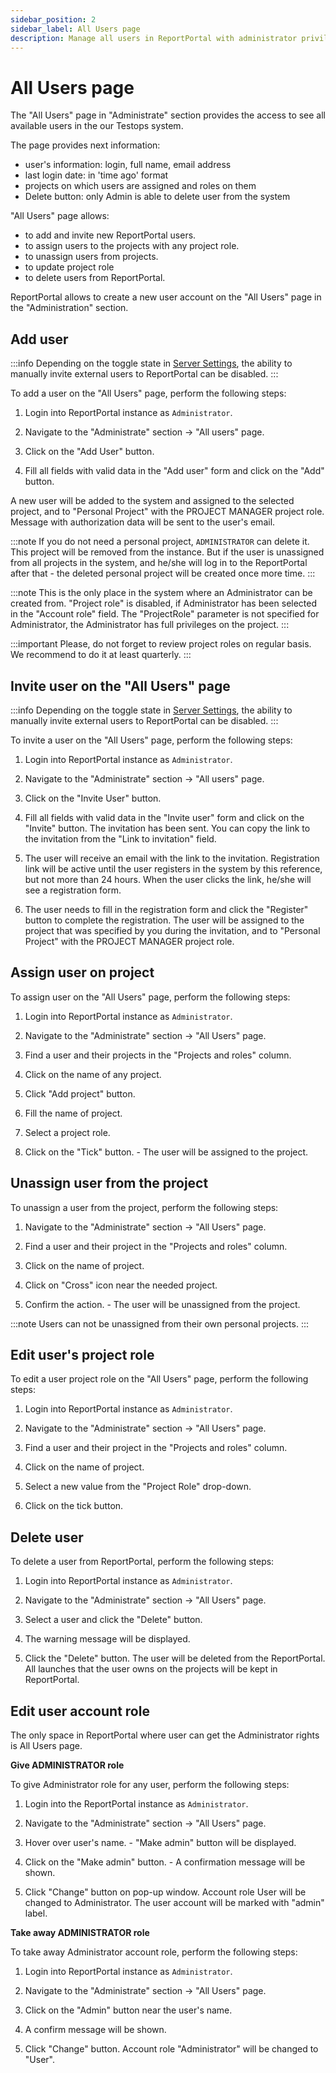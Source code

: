 ```yaml
---
sidebar_position: 2
sidebar_label: All Users page
description: Manage all users in ReportPortal with administrator privileges. View user details, roles, and permissions for comprehensive test automation reporting tools administration.
---
```


# All Users page

The "All Users" page in "Administrate" section provides the access to see all available users in the our Testops system.

The page provides next information:
 * user's information: login, full name, email address
 * last login date: in 'time ago' format
 * projects on which users are assigned and roles on them
 * Delete button: only Admin is able to delete user from the system

"All Users" page allows:
 - to add and invite new ReportPortal users.
 - to assign users to the projects with any project role.
 - to unassign users from projects.
 - to update project role
 - to delete users from ReportPortal.

ReportPortal allows to create a new user account on the "All Users" page in the "Administration" section.

## Add user

:::info
Depending on the toggle state in [Server Settings](/admin-panel/ServerSettings), the ability to manually invite external users to ReportPortal can be disabled.
:::

To add a user on the "All Users" page, perform the following steps:

1. Login into ReportPortal instance as `Administrator`.

2. Navigate to the "Administrate" section -> "All users" page.

3. Click on the "Add User" button.

4. Fill all fields with valid data in the "Add user" form and click on the "Add" button.

A new user will be added to the system and assigned to the selected project, and to "Personal Project" with the
PROJECT MANAGER project role. Message with authorization data will be sent to the user's email.

:::note
If you do not need a personal project, `ADMINISTRATOR` can delete it. This project will be removed from the instance. But if the user is unassigned from all projects in the system, and he/she will log in to the ReportPortal after that - the deleted personal project will be created once more time.
:::

<MediaViewer src="https://youtu.be/LBLeaIbYIKc" alt="Add User From All Users Page in our test report dashboard" type="video" />

:::note
This is the only place in the system where an Administrator can be created
from. "Project role" is disabled, if Administrator has been selected in the
"Account role" field. The "ProjectRole" parameter is not specified for
Administrator, the Administrator has full privileges on the project.
:::

:::important
Please, do not forget to review project roles on regular basis. We recommend to do it at least quarterly.
:::

## Invite user on the "All Users" page

:::info
Depending on the toggle state in [Server Settings](/admin-panel/ServerSettings), the ability to manually invite external users to ReportPortal can be disabled.
:::

To invite a user on the "All Users" page, perform the following steps:

1. Login into ReportPortal instance as `Administrator`.

2. Navigate to the "Administrate" section -\> "All users" page.

3. Click on the "Invite User" button.

4. Fill all fields with valid data in the "Invite user" form and click on the "Invite" button. The invitation
    has been sent. You can copy the link to the invitation from the "Link to
    invitation" field.

5. The user will receive an email with the link to the invitation. Registration
link will be active until the user registers in the system by this reference,
but not more than 24 hours. When the user clicks the link, he/she will see a registration form.

6. The user needs to fill in the registration form and click the "Register" button to complete the registration.
The user will be assigned to the project that was specified by you during the invitation,
and to "Personal Project" with the PROJECT MANAGER project role.

<MediaViewer src="https://youtu.be/228C6lLEpDE" alt="Invite User From All Users page" type="video" />

## Assign user on project

To assign user on the "All Users" page, perform the following
steps:

1. Login into ReportPortal instance as `Administrator`.

2. Navigate to the "Administrate" section -> "All Users" page.

3. Find a user and their projects in the "Projects and roles" column.

4. Click on the name of any project.

5. Click "Add project" button.

6. Fill the name of project.

7. Select a project role.

8. Click on the "Tick" button. - The user will be assigned to the project.

## Unassign user from the project

To unassign a user from the project, perform the following steps:

1. Navigate to the "Administrate" section -> "All Users" page.

2. Find a user and their project in the "Projects and roles" column.

3. Click on the name of project.

4. Click on "Cross" icon near the needed project.

5. Confirm the action. - The user will be unassigned from the project.

<MediaViewer src="https://youtu.be/AMETdsGPg1g" alt="Assign and Unassign User From All Users page" type="video" />

:::note
Users can not be unassigned from their own personal projects.
:::

## Edit user's project role

To edit a user project role on the "All Users" page, perform the following
steps:

1. Login into ReportPortal instance as `Administrator`.

2. Navigate to the "Administrate" section -\> "All Users" page.

3. Find a user and their project in the "Projects and roles" column.

4. Click on the name of project.

5. Select a new value from the "Project Role" drop-down.

6. Click on the tick button.

<MediaViewer src="https://youtu.be/SPsn1Pw3Tno" alt="Edit Project Role From All Users page" type="video" />

## Delete user

To delete a user from ReportPortal, perform the following steps:

1. Login into ReportPortal instance as `Administrator`.

2. Navigate to the "Administrate" section -> "All Users" page.

3. Select a user and click the "Delete" button.

4. The warning message will be displayed.

5. Click the "Delete" button. The user will be deleted from the ReportPortal. All launches that the user owns on the projects will be kept in ReportPortal.

<MediaViewer src="https://youtu.be/T5PYG91iygU" alt="Delete User" type="video" />

## Edit user account role

The only space in ReportPortal where user can get the Administrator rights is All Users page.

**Give ADMINISTRATOR role**

To give Administrator role for any user, perform the following steps:

1. Login into the ReportPortal instance as `Administrator`.

2. Navigate to the "Administrate" section -> "All Users" page.

3. Hover over user's name. - "Make admin" button will be displayed.

4. Click on the "Make admin" button. - A confirmation message will be shown.

5. Click "Change" button on pop-up window. Account role User will be changed to
    Administrator. The user account will be marked with "admin" label.

<MediaViewer src="https://youtu.be/ZkACZLc1wAk" alt="Change Account Role to Administrator" type="video" />

**Take away ADMINISTRATOR role**

To take away Administrator account role, perform the following steps:

1. Login into ReportPortal instance as `Administrator`.

2. Navigate to the "Administrate" section -> "All Users" page.

3. Click on the "Admin" button near the user's name.

4. A confirm message will be shown.

5. Click "Change" button. Account role "Administrator" will be changed to
    "User".

<MediaViewer src="https://youtu.be/pJbbmuXK2ZQ" alt="Take away Administrator role" type="video" />

